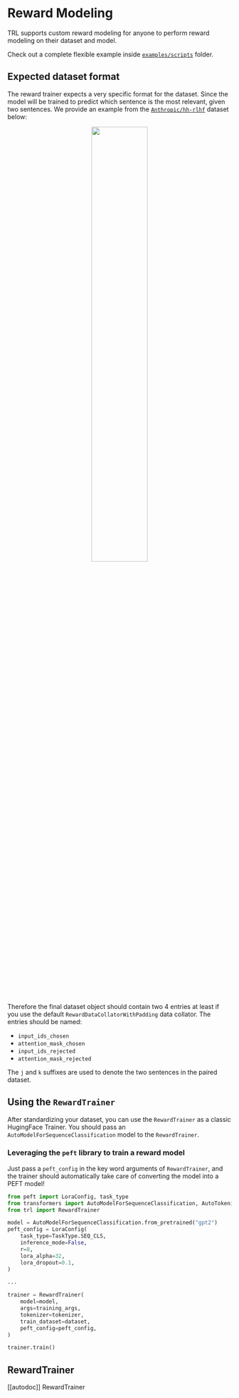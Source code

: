 # Reward Modeling

TRL supports custom reward modeling for anyone to perform reward modeling on their dataset and model. 

Check out a complete flexible example inside [`examples/scripts`](https://github.com/lvwerra/trl/tree/main/examples/scripts/reward_trainer.py) folder.

## Expected dataset format

The reward trainer expects a very specific format for the dataset. Since the model will be trained to predict which sentence is the most relevant, given two sentences. We provide an example from the [`Anthropic/hh-rlhf`](https://huggingface.co/datasets/Anthropic/hh-rlhf) dataset below:

<div style="text-align: center">
<img src="https://huggingface.co/datasets/trl-internal-testing/example-images/resolve/main/images/rlhf-antropic-example.png", width="50%">
</div>

Therefore the final dataset object should contain two 4 entries at least if you use the default `RewardDataCollatorWithPadding` data collator. The entries should be named:

- `input_ids_chosen`
- `attention_mask_chosen`
- `input_ids_rejected`
- `attention_mask_rejected`

The `j` and `k` suffixes are used to denote the two sentences in the paired dataset.

## Using the `RewardTrainer`

After standardizing your dataset, you can use the `RewardTrainer` as a classic HugingFace Trainer. 
You should pass an `AutoModelForSequenceClassification` model to the `RewardTrainer`.

### Leveraging the `peft` library to train a reward model

Just pass a `peft_config` in the key word arguments of `RewardTrainer`, and the trainer should automatically take care of converting the model into a PEFT model!

```python
from peft import LoraConfig, task_type
from transformers import AutoModelForSequenceClassification, AutoTokenizer, TrainingArguments
from trl import RewardTrainer

model = AutoModelForSequenceClassification.from_pretrained("gpt2")
peft_config = LoraConfig(
    task_type=TaskType.SEQ_CLS,
    inference_mode=False,
    r=8,
    lora_alpha=32,
    lora_dropout=0.1,
)

...

trainer = RewardTrainer(
    model=model,
    args=training_args,
    tokenizer=tokenizer,
    train_dataset=dataset,
    peft_config=peft_config,
)

trainer.train()

```

## RewardTrainer

[[autodoc]] RewardTrainer